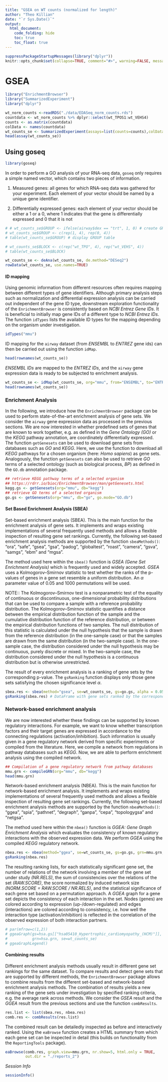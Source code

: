 ```yaml
---
title: "GSEA on WT counts (normalized for length)"
author: "Theo Killian"
date: "`r Sys.Date()`"
output:
  html_document:
    code_folding: hide
    toc: true
    toc_float: true
---
```


```r
suppressPackageStartupMessages(library("dplyr"))
knitr::opts_chunk$set(collapse=TRUE, comment="#>", warning=FALSE, message=FALSE)
```

# GSEA

```r
library("EnrichmentBrowser")
library("SummarizedExperiment")
library("dplyr")
```

```r
wt_norm_counts <-readRDS("./data/EDASeq_norm_counts.rds")
countdata <- wt_norm_counts %>% dplyr::select(wt_TPOS1:wt_VEHS4)
counts <- as.matrix(countdata)
colData <- names(countdata)
wt_counts_se <- SummarizedExperiment(assays=list(counts=counts),colData=colData)
head(assay(wt_counts_se))
```

## Using goseq

```r
library(goseq)
```

In order to perform a GO analysis of your RNA-seq data, `goseq` only requires a
simple named vector, which contains two pieces of information.

1. Measured genes: all genes for which RNA-seq data was gathered for your
experiment. Each element of your vector should be named by a unique gene
identifier.

2. Differentially expressed genes: each element of your vector should be either
a 1 or a 0, where 1 indicates that the gene is differentially expressed and 0
that it is not

<!-- The `EnrichmentBrowser` incorporates established functionality from the `limma` -->
<!-- package for differential expression analysis between sample groups. This -->
<!-- involves the `voom` transformation when applied to RNA-seq data. Alternatively, -->
<!-- differential expression analysis for RNA-seq data can also be carried out based -->
<!-- on the negative binomial distribution with `edgeR` and `DESeq2`. *GROUP* defines -->
<!-- the sample groups being contrasted. *BLOCK* defines paired samples or sample -->
<!-- blocks, as e.g. for batch effects. For the `airway` dataset, it indicates -->
<!-- whether the cell lines have been treated with dexamethasone (1) or not (0). -->

```r
# # wt_counts_se$GROUP <- ifelse(airway$dex == "trt", 1, 0) # create GROUP
# wt_counts_se$GROUP <- c(rep(1, 4), rep(0, 4))
# table(wt_counts_se$GROUP) # display GROUP table
```

<!-- Paired samples, or in general sample batches/blocks, can be defined via a -->
<!-- *BLOCK* column in the `colData` slot. For the `airway` dataset, the sample -->
<!-- blocks correspond to the four different cell lines. -->

```r
# wt_counts_se$BLOCK <- c(rep("wt_TPO", 4), rep("wt_VEHS", 4))
# table(wt_counts_se$BLOCK)
```

<!-- For RNA-seq data, the `deAna` function carries out a differential expression -->
<!-- analysis between the two groups either based on functionality from `limma` (that -->
<!-- includes the `voom` transformation), or alternatively, the popular `edgeR` or -->
<!-- `DESeq2` package. Here, we use the analysis based on `DESeq2` for demonstration. -->

```r
wt_counts_se <- deAna(wt_counts_se, de.method="DESeq2")
rowData(wt_counts_se, use.names=TRUE)
```

#### ID mapping

Using genomic information from different resources often requires mapping
between different types of gene identifiers. Although primary analysis steps
such as normalization and differential expression analysis can be carried out
independent of the gene ID type, downstream exploration functionality of the
`EnrichmentBrowser` is consistently based on *NCBI Entrez Gene IDs*. It is
beneficial to initially map gene IDs of a different type to *NCBI Entrez IDs*.
The function `idTypes` lists the available ID types for the mapping depending on
the organism under investigation.

```r
idTypes("mmu")
```

ID mapping for the `airway` dataset (from *ENSEMBL* to *ENTREZ* gene ids) can
then be carried out using the function `idMap`.

```r
head(rownames(wt_counts_se))
```

*ENSEMBL IDs* are mapped to the *ENTREZ IDs*, and the `airway` gene expression
data is ready to be subjected to enrichment analysis.

```r
wt_counts_se <- idMap(wt_counts_se, org="mmu", from="ENSEMBL", to="ENTREZID")
head(rownames(wt_counts_se))
```

### Enrichment Analysis

In the following, we introduce how the `EnrichmentBrowser` package can be used
to perform state-of-the-art enrichment analysis of gene sets. We consider the
`airway` gene expression data as processed in the previous sections. We are now
interested in whether predefined sets of genes that are known to work together,
e.g. as defined in the *Gene Ontology (GO)* or the *KEGG* pathway annotation,
are coordinately differentially expressed. The function `getGenesets` can be
used to download gene sets from databases such as *GO* and *KEGG*. Here, we use
the function to download all *KEGG* pathways for a chosen organism (here:
*Homo sapiens*) as gene sets. Analogously, the function `getGenesets` can also
be used to retrieve *GO* terms of a selected ontology (such as biological
process, *BP*) as defined in the `GO.db` annotation package.

```r
## retrieve KEGG pathway terms of a selected organism
## https://rdrr.io/bioc/EnrichmentBrowser/man/getGenesets.html
kegg.gs <- getGenesets(org="mmu", db="kegg")
## retrieve GO terms of a selected organism
go.gs <- getGenesets(org="mmu", db="go", go.mode="GO.db")
```

#### Set Based Enrichment Analysis (SBEA)

Set-based enrichment analysis (SBEA). This is the main function for the
enrichment analysis of gene sets. It implements and wraps existing
implementations of several frequently used methods and allows a flexible
inspection of resulting gene set rankings. Currently, the following set-based
enrichment analysis methods are supported by the function `sbeaMethods()`:
 "ora", "safe", "gsea", "gsa", "padog", "globaltest", "roast", "camera", "gsva",
"samgs", "ebm" and "mgsa".

The method used here within the `sbea()` function is
*GSEA (Gene Set Enrichment Analysis)* which is frequently used and widely
accepted. *GSEA* uses a Kolmogorov–Smirnov statistic to test whether the ranks
of the p-values of genes in a gene set resemble a uniform distribution. An *α*
parameter value of 0.05 and 1000 permutations will be used.

NOTE:: The Kolmogorov–Smirnov test is a nonparametric test of the equality of
continuous or discontinuous, one-dimensional probability distributions that can
be used to compare a sample with a reference probability distribution. The
Kolmogorov–Smirnov statistic quantifies a distance between the empirical
distribution function of the sample and the cumulative distribution function of
the reference distribution, or between the empirical distribution functions of
two samples. The null distribution of this statistic is calculated under the
null hypothesis that the sample is drawn from the reference distribution (in the
one-sample case) or that the samples are drawn from the same distribution (in
the two-sample case). In the one-sample case, the distribution considered under
the null hypothesis may be continuous, purely discrete or mixed. In the
two-sample case, the distribution considered under the null hypothesis is a
continuous distribution but is otherwise unrestricted. 

The result of every enrichment analysis is a ranking of gene sets by the
corresponding p-value. The `gsRanking` function displays only those gene sets
satisfying the chosen significance level *α*.

```r
sbea.res <- sbea(method="gsea", se=wt_counts_se, gs=go.gs, alpha = 0.05, perm = 1000)
gsRanking(sbea.res) # DataFrame with gene sets ranked by the corresponding p-val
```

### Network-based enrichment analysis

We are now interested whether these findings can be supported by known
regulatory interactions. For example, we want to know whether transcription 
factors and their target genes are expressed in accordance to the connecting
regulations (activation/inhibition). Such information is usually given in a gene
regulatory network derived from specific experiments or compiled from the
literature. Here, we compile a network from regulations in pathway databases
such as *KEGG*. Now, we are able to perform enrichment analysis using the
compiled network.

```r
## Compilation of a gene regulatory network from pathway databases
mmu.grn <- compileGRN(org="mmu", db="kegg")
head(mmu.grn)
```

Network-based enrichment analysis (NBEA). This is the main function for
network-based enrichment analysis. It implements and wraps existing
implementations of several frequently used methods and allows a flexible
inspection of resulting gene set rankings. Currently, the following set-based
enrichment analysis methods are supported by the function `nbeaMethods()`:
"ggea", "spia", "pathnet", "degraph", "ganpa", "cepa", "topologygsa" and
"netgsa".

The method used here within the `nbea()` function is
*GGEA: Gene Graph Enrichment Analysis*  which evaluates the consistency of known
regulatory interactions with the observed expression data. We perform *GGEA*
using the compiled *KEGG* regulatory network.

```r
nbea.res <- nbea(method="ggea", se=wt_counts_se, gs=go.gs, grn=mmu.grn, alpha = 0.05)
gsRanking(nbea.res)
```

The resulting ranking lists, for each statistically significant gene set, the
number of relations of the network involving a member of the gene set under
study *(NR.RELS)*, the sum of consistencies over the relations of the set
*(RAW.SCORE)*, the score normalized by induced network size
*(NORM.SCORE = RAW.SCORE / NR.RELS)*, and the statistical significance of each
gene set based on a permutation approach. A *GGEA* graph for a gene set depicts
the consistency of each interaction in the set. Nodes (genes) are colored
according to expression (up-/down-regulated) and edges (interactions)
are colored according to consistency, i.e. how well the interaction type
(activation/inhibition) is reflected in the correlation of the observed
expression of both interaction partners.

```r
# par(mfrow=c(1,2))
# ggeaGraph(gs=hsa.gs[["hsa05410_Hypertrophic_cardiomyopathy_(HCM)"]],
#           grn=hsa.grn, se=wt_counts_se)
# ggeaGraphLegend()
```

#### Combining results

Different enrichment analysis methods usually result in different gene set
rankings for the same dataset. To compare results and detect gene sets that are
supported by different methods, the `EnrichmentBrowser` package allows to
combine results from the different set-based and network-based enrichment
analysis methods. The combination of results yields a new ranking of the gene
sets under investigation by specified ranking criteria, e.g. the average rank
across methods. We consider the *GSEA* result and the *GGEA* result from the
previous sections and use the function `combResults`.

```r
res.list <- list(sbea.res, nbea.res)
comb.res <- combResults(res.list)
```

The combined result can be detailedly inspected as before and interactively
ranked. Using the `eaBrowse` function creates a HTML summary from which each
gene set can be inspected in detail (this builds on functionality from the
`ReportingTools` package).

```r
eaBrowse(comb.res, graph.view=mmu.grn, nr.show=5, html.only = TRUE,
         out.dir = "./reports_2")
```

*Session Info*

```r
sessionInfo()
```